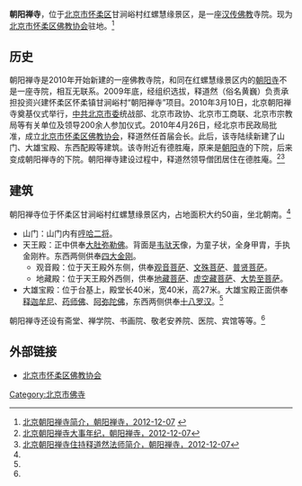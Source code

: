 '''朝阳禅寺'''，位于[[北京市|北京市]][[怀柔区|怀柔区]]甘涧峪村红螺慧缘景区，是一座[[汉传佛教|汉传佛教]]寺院。现为[[北京市怀柔区佛教协会|北京市怀柔区佛教协会]]驻地。<ref name=cycs>[http://bjcycs.org/Home/Info/Ti_Info.aspx?id=a7428520039e4116b79f251e343afcb8 北京朝阳禅寺简介，朝阳禅寺，2012-12-07] {{webarchive|url=https://web.archive.org/web/20160304115803/http://bjcycs.org/Home/Info/Ti_Info.aspx?id=a7428520039e4116b79f251e343afcb8 |date=2016-03-04 }}</ref>

==历史==
朝阳禅寺是2010年开始新建的一座佛教寺院，和同在红螺慧缘景区内的[[朝阳寺_(北京)|朝阳寺]]不是一座寺院，相互无联系。2009年底，经组织选拔，释道然（俗名黄巍）负责承担投资兴建怀柔区怀柔镇甘涧峪村“朝阳禅寺”项目。2010年3月10日，北京朝阳禅寺奠基仪式举行，[[中共北京市委|中共北京市委]]统战部、北京市政协、北京市工商联、北京市宗教局等有关单位及领导200余人参加仪式。2010年4月26日，经北京市民政局批准，成立[[北京市怀柔区佛教协会|北京市怀柔区佛教协会]]，释道然任首届会长。此后，该寺陆续新建了山门、大雄宝殿、东西配殿等建筑。该寺附近有德胜庵，原来是[[朝阳寺_(北京)|朝阳寺]]的下院，后来变成朝阳禅寺的下院。朝阳禅寺建设过程中，释道然领导僧团居住在德胜庵。<ref>[http://bjcycs.org/Home/Info/Ti_Info.aspx?id=1078f22a51b74506b0d945ed72661373 北京朝阳禅寺大事年纪，朝阳禅寺，2012-12-07]{{dead link|date=2018年3月 |bot=InternetArchiveBot |fix-attempted=yes }}</ref><ref>[http://bjcycs.org/Home/Info/Ti_Info.aspx?id=4c3e236a17bd460e9aed2ffc680c788e 北京朝阳禅寺住持释道然法师简介，朝阳禅寺，2012-12-07]{{dead link|date=2018年3月 |bot=InternetArchiveBot |fix-attempted=yes }}</ref>

==建筑==
朝阳禅寺位于怀柔区甘涧峪村红螺慧缘景区内，占地面积大约50亩，坐北朝南。<ref name=cycs/>
*山门：山门内有[[哼哈二将|哼哈二将]]。
*天王殿：正中供奉[[大肚弥勒佛|大肚弥勒佛]]。背面是[[韦驮|韦驮天]]像，为童子状，全身甲胄，手执金刚杵。东西两侧供奉[[四大金刚|四大金刚]]。
**观音殿：位于天王殿外东侧，供奉[[观音菩萨|观音菩萨]]、[[文殊菩萨|文殊菩萨]]、[[普贤菩萨|普贤菩萨]]。
**地藏殿：位于天王殿外西侧，供奉[[地藏菩萨|地藏菩萨]]、[[虚空藏菩萨|虚空藏菩萨]]、[[大势至菩萨|大势至菩萨]]。
*大雄宝殿：位于台基上，殿堂长40米，宽40米，高27米。大雄宝殿正面供奉[[释迦牟尼|释迦牟尼]]、[[药师佛|药师佛]]、[[阿弥陀佛|阿弥陀佛]]，东西两侧供奉[[十八罗汉|十八罗汉]]。<ref name=cycs/>

朝阳禅寺还设有斋堂、禅学院、书画院、敬老安养院、医院、宾馆等等。<ref name=cycs/>

==外部链接==
*[https://web.archive.org/web/20141216225424/http://bjcycs.org/ 北京市怀柔区佛教协会]

[[Category:北京市佛寺|Category:北京市佛寺]]